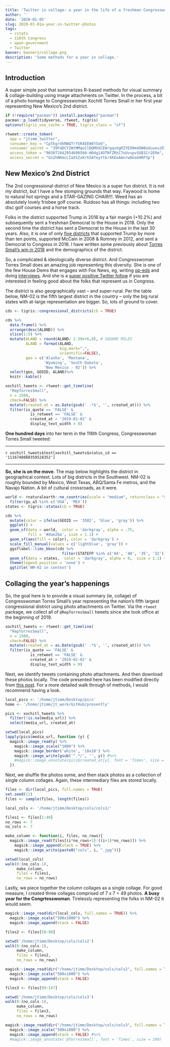```yaml
---
title: 'Twitter in collage: a year in the life of a freshman Congresswoman'
author: ''
date: '2020-01-05'
slug: 2020-01-01a-year-in-twitter-photos
tags:
  - rstats
  - 116th Congress
  - open-government
  - Twitter
banner: banners/collage.png
description: 'Some methods for a year in collage.'
---
```


## Introduction

A super simple post that summarizes R-based methods for visual summary & collage-building using image attachments on Twitter.   In the process, a bit of a photo homage to Congresswoman Xochitl Torres Small in her first year representing New Mexico's 2nd district.  

```r
if (!require("pacman")) install.packages("pacman")
pacman::p_load(tidyverse, rtweet, tigris) 
options(tigris_use_cache = TRUE, tigris_class = "sf")
```


```r
rtweet::create_token(
  app = "jtimm_twitter",
  consumer_key = "CpTkgrdkRWQTrYSR4EEW4YSo6",
  consumer_secret = "39F4DCY2WtMMqo1lDQMXXCEWrgqvXgRZYE99m4OW8oUuuevzD7",
  access_token = "965072442954690560-H04g14OTNfZMzC7nUvvpvSGB1Cr2ERm",
  access_secret = "Gn2hNKmcLIaXSZxKrh5AfeyttbrXKEeAAnrw8koGHRP3p")
```



## New Mexico's 2nd District

The 2nd congressional district of New Mexico is a super fun district.  It is not my district, but I have a few stomping grounds that way.  Faywood is home to natural hot springs and a STAR-GAZING CHAIR!!!.  Weed has an absolutely lovely frisbee golf course.  Ruidoso has all things: including two disc golf courses and a horse track.

Folks in the district supported Trump in 2016 by a fair margin (+10.2%) and subsequently sent a freshman Democrat to the House in 2018.  Only the second time the district has sent a Democrat to the House in the last 30 years.  Also, it is one of only [five districts](https://www.jtimm.net/2019/12/13/frontline-democrats/#the-5-house-democrats-that-should-probably-vote-against-impeachment) that supported Trump by more than ten points, supported McCain in 2008 & Romney in 2012, and sent a Democrat to Congress in 2018. I have written some previously about [Torres Small's win in 2018](https://www.jtimm.net/2019/01/17/xochitl-torres-small-win-2018/) and the demographics of the district.   

So, a complicated & ideologically diverse district.  And Congresswoman Torres Small does an amazing job representing this diversity. She is one of the few House Dems that engages with Fox News, eg, writing [op-eds](https://www.foxnews.com/opinion/rep-xochitl-torres-small-a-one-size-fits-all-approach-to-border-security-wont-work-heres-what-will) and doing [interviews](https://video.foxnews.com/v/6002988864001/#sp=show-clips).  And she is a [super positive Twitter follow](https://twitter.com/RepTorresSmall) if you are interested in feeling good about the folks that represent us in Congress.

The district is also geographically vast -- and super-rural. Per the table below, NM-02 is the fifth largest district in the country -- only the big rural states with at-large representation are bigger.  So, lots of ground to cover.


```r
cds <- tigris::congressional_districts(cb = TRUE)

cds %>%
  data.frame() %>%
  arrange(desc(ALAND)) %>%
  slice(1:5) %>%
  mutate(ALAND = round(ALAND/ 2.59e+6,0), # SQUARE MILES
         ALAND = format(ALAND,
                        big.mark=",",
                        scientific=FALSE),
         geo = c('Alaska', 'Montana',
                 'Wyoming', 'South Dakota',
                 'New Mexico - 02')) %>%
  select(geo, GEOID, ALAND)%>%
  knitr::kable()
```


```r
xochitl_tweets <- rtweet::get_timeline( 
  "RepTorresSmall", 
  n = 1500,
  check=FALSE) %>%
  mutate(created_at = as.Date(gsub(' .*$', '', created_at))) %>%
  filter(is_quote == 'FALSE' & 
           is_retweet == 'FALSE' & 
           created_at > '2019-01-02' &
           display_text_width > 0)
```


**One hundred days** into her term in the 116th Congress, Congresswoman Torres Small tweeted: 

---

`r xochitl_tweets$text[xochitl_tweets$status_id == '1116748060359524352']` 

---

**So, she is on the move**.  The map below highlights the district in geographical context.  Lots of big districts in the Southwest.  NM-02 is roughly bounded by Mexico, West Texas, ABQ/Santa Fe metros, and the Navajo Nation.  A bit of cultural crossroads, as it were.

```r
world <- rnaturalearth::ne_countries(scale = "medium", returnclass = "sf") %>%
  filter(gu_a3 %in% c('USA', 'MEX'))
states <- tigris::states(cb = TRUE)

cds %>%
  mutate(color = ifelse(GEOID == '3502', 'blue', 'gray')) %>%
  ggplot() + 
  geom_sf(data = world,  color = 'darkgray', alpha = .75,  
          fill = '#dae2ba', size = 1.1) + 
  geom_sf(aes(fill = color), color = 'darkgray') + 
  scale_fill_manual(values = c('lightblue', 'gray')) +
  ggsflabel::lims_bbox(cds %>%
                         filter(STATEFP %in% c('04', '48', '35', '32'))) +
  geom_sf(data = states,  color = 'darkgray', alpha = 0,  size = 1.1) + 
  theme(legend.position = 'none') +
  ggtitle('NM-02 in context')
```





## Collaging the year's happenings

So, the goal here is to provide a visual summary (ie, collage) of Congresswoman Torres Small's year representing the nation's fifth largest congressional district using photo attachments on Twitter.  Via the `rtweet` package,  we collect all of `@RepTorresSmall` tweets since she took office at the beginning of 2019.    


```r
xochitl_tweets <- rtweet::get_timeline( 
  "RepTorresSmall", 
  n = 1500,
  check=FALSE) %>%
  mutate(created_at = as.Date(gsub(' .*$', '', created_at))) %>%
  filter(is_quote == 'FALSE' & 
           is_retweet == 'FALSE' & 
           created_at > '2019-01-02' &
           display_text_width > 0)
```


Next, we identify tweets containing photo attachments.  And then download these photos locally.  The code presented here has been modified directly from [this post](https://masalmon.eu/2017/03/19/facesofr/).  For a more detailed walk through of methods, I would recommend having a look.  

```r
local_pics <- '/home/jtimm/Desktop/pics' 
home <- '/home/jtimm/jt_work/GitHub/presently'
```


```r
pics <- xochitl_tweets %>%
  filter(!is.na(media_url)) %>%
  select(media_url, created_at)

setwd(local_pics)
lapply(pics$media_url, function (y) {
  magick::image_read(y) %>%
    magick::image_scale("1000") %>%
    magick::image_border('white', '10x10') %>%
    magick::image_write(gsub('^.*/', '', y)) #%>%
    #magick::image_annotate(pics$created_at[y], font = 'Times', size = 50)
  })
```


Next, we shuffle the photos some, and then stack photos as a collection of single column collages.  Again, these intermediary files are stored locally.   

```r
files <- dir(local_pics, full.names = TRUE)
set.seed(11)
files <- sample(files, length(files))
```


```r
local_cols <- '/home/jtimm/Desktop/cols/cols1/'
```

```r
files1 <- files[1:49]
no_rows <- 7
no_cols <- 7

make_column <- function(i, files, no_rows){
  magick::image_read(files[(i*no_rows+1):((i+1)*no_rows)]) %>%
    magick::image_append(stack = TRUE) %>%
    magick::image_write(paste0("cols", i, ".jpg"))}

setwd(local_cols)
walk(0:(no_cols-1), 
     make_column, 
     files = files1,
     no_rows = no_rows)
```


Lastly, we piece together the column collages as a single collage.  For good measure, I created three collages comprised of 7 x 7 = 49 photos.  **A busy year for the Congrtesswoman**.  Tirelessly representing the folks in NM-02 it would seem.  

```r
magick::image_read(dir(local_cols, full.names = TRUE)) %>% 
  magick::image_scale("500x1000") %>%
  magick::image_append(stack = FALSE) 
```

```r
files2 <- files[50:98]

setwd('/home/jtimm/Desktop/cols/cols2')
walk(0:(no_cols-1), 
     make_column, 
     files = files2,
     no_rows = no_rows)
```

```r
magick::image_read(dir("/home/jtimm/Desktop/cols/cols2", full.names = TRUE)) %>% 
  magick::image_scale("500x1000") %>%
  magick::image_append(stack = FALSE) 
```

```r
files3 <- files[99:147]

setwd('/home/jtimm/Desktop/cols/cols3')
walk(0:(no_cols-1), 
     make_column, 
     files = files3,
     no_rows = no_rows)
```

```r
magick::image_read(dir("/home/jtimm/Desktop/cols/cols3", full.names = TRUE)) %>% 
  magick::image_scale("500x1000") %>%
  magick::image_append(stack = FALSE) #%>%
  #magick::image_annotate('@TorresSmall', font = 'Times', size = 100)
```

